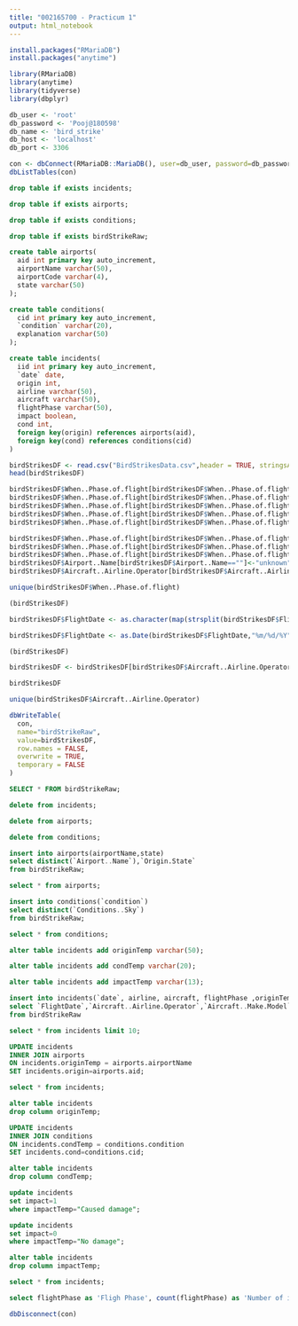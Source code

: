 ```yaml
---
title: "002165700 - Practicum 1"
output: html_notebook
---
```

<!-- QUESTION 1 -->
<!-- Install required packages -->
```r
install.packages("RMariaDB")
install.packages("anytime")
```

<!-- Import required libraries -->
```r
library(RMariaDB)
library(anytime)
library(tidyverse)
library(dbplyr)
```

<!-- Set parameters of MySQL database. These need to be changed accordingly for the project file to execute -->
```r
db_user <- 'root'
db_password <- 'Pooj@180598'
db_name <- 'bird_strike'
db_host <- 'localhost' 
db_port <- 3306
```

```r
con <- dbConnect(RMariaDB::MariaDB(), user=db_user, password=db_password, dbname=db_name, host=db_host)
dbListTables(con)
```

```sql
drop table if exists incidents;
```

```sql
drop table if exists airports;
```

```sql
drop table if exists conditions;
```

```sql
drop table if exists birdStrikeRaw;
```

```sql
create table airports(
  aid int primary key auto_increment,
  airportName varchar(50),
  airportCode varchar(4),
  state varchar(50)
);
```

```sql
create table conditions(
  cid int primary key auto_increment,
  `condition` varchar(20),
  explanation varchar(50)
);
```

```sql
create table incidents(
  iid int primary key auto_increment,
  `date` date,
  origin int,
  airline varchar(50),
  aircraft varchar(50),
  flightPhase varchar(50),
  impact boolean,
  cond int,
  foreign key(origin) references airports(aid),
  foreign key(cond) references conditions(cid)
)
```

```r
birdStrikesDF <- read.csv("BirdStrikesData.csv",header = TRUE, stringsAsFactors = FALSE);
head(birdStrikesDF)
```

```r
birdStrikesDF$When..Phase.of.flight[birdStrikesDF$When..Phase.of.flight == "Landing Roll"] <- "landing"
birdStrikesDF$When..Phase.of.flight[birdStrikesDF$When..Phase.of.flight=="Approach"]<-"landing"
birdStrikesDF$When..Phase.of.flight[birdStrikesDF$When..Phase.of.flight=="Climb"]<-"inflight"
birdStrikesDF$When..Phase.of.flight[birdStrikesDF$When..Phase.of.flight=="Descent"]<-"landing"
birdStrikesDF$When..Phase.of.flight[birdStrikesDF$When..Phase.of.flight=="Take-off run"]<-"takeoff"

birdStrikesDF$When..Phase.of.flight[birdStrikesDF$When..Phase.of.flight=="Parked"]<-"unknown"
birdStrikesDF$When..Phase.of.flight[birdStrikesDF$When..Phase.of.flight=="Taxi"]<-"unknown"
birdStrikesDF$When..Phase.of.flight[birdStrikesDF$When..Phase.of.flight==""]<-"unknown"
birdStrikesDF$Airport..Name[birdStrikesDF$Airport..Name==""]<-"unknown"
birdStrikesDF$Aircraft..Airline.Operator[birdStrikesDF$Aircraft..Airline.Operator==""]<-"unknown"
```

```r
unique(birdStrikesDF$When..Phase.of.flight)
```

```r
(birdStrikesDF)
```

```r
birdStrikesDF$FlightDate <- as.character(map(strsplit(birdStrikesDF$FlightDate, split = " "), 1))
```

```r
birdStrikesDF$FlightDate <- as.Date(birdStrikesDF$FlightDate,"%m/%d/%Y")
```

```r
(birdStrikesDF)
```

```r
birdStrikesDF <- birdStrikesDF[birdStrikesDF$Aircraft..Airline.Operator != "MILITARY",]
```

```r
birdStrikesDF
```

```r
unique(birdStrikesDF$Aircraft..Airline.Operator)
```

<!-- QUESTION 2 -->
<!-- Write the birdStrikesDF dataframe to a temporary table -->
```r
dbWriteTable(
  con,
  name="birdStrikeRaw",
  value=birdStrikesDF,
  row.names = FALSE,
  overwrite = TRUE,
  temporary = FALSE
)
```

```sql
SELECT * FROM birdStrikeRaw;
```

```sql
delete from incidents;

```

```sql
delete from airports;
```

```sql
delete from conditions;
```

```sql
insert into airports(airportName,state)
select distinct(`Airport..Name`),`Origin.State`
from birdStrikeRaw;
```

```sql
select * from airports;
```
```sql
insert into conditions(`condition`)
select distinct(`Conditions..Sky`)
from birdStrikeRaw;
```

```sql
select * from conditions;
```

```sql
alter table incidents add originTemp varchar(50);
```

```sql
alter table incidents add condTemp varchar(20);
```

```sql
alter table incidents add impactTemp varchar(13);
```

```sql
insert into incidents(`date`, airline, aircraft, flightPhase ,originTemp, condTemp, impactTemp)
select `FlightDate`,`Aircraft..Airline.Operator`,`Aircraft..Make.Model`, `When..Phase.of.flight`, `Airport..Name`, `Conditions..Sky`, `Effect..Indicated.Damage`
from birdStrikeRaw
```


```sql
select * from incidents limit 10;
```
<!-- Take some time to execute -->
```sql
UPDATE incidents
INNER JOIN airports
ON incidents.originTemp = airports.airportName
SET incidents.origin=airports.aid;
```

```sql
select * from incidents;
```

```sql
alter table incidents
drop column originTemp;

```

```sql
UPDATE incidents
INNER JOIN conditions
ON incidents.condTemp = conditions.condition
SET incidents.cond=conditions.cid;
```

```sql
alter table incidents
drop column condTemp;
```

```sql
update incidents
set impact=1
where impactTemp="Caused damage";
```

```sql
update incidents
set impact=0
where impactTemp="No damage";
```

```sql
alter table incidents
drop column impactTemp;
```

```sql
select * from incidents;
```

<!-- QUERIES AND STORED PROCEDURES i.e. Q4, Q5, Q6, Q7, Q8-->

<!-- QUESTION 4-->
<!-- Create a SQL query against your database to find the number of bird strike incidents for each flight phase. You may either use a {sql} code chunk or an R function to execute the query. It must be a single query -->
```sql
select flightPhase as 'Fligh Phase', count(flightPhase) as 'Number of incidents' from incidents group by flightPhase;
```

<!-- QUESTION 5-->
<!-- Create a SQL query against your database to find the flight phase that had an above average number bird strike incidents (during any flight phase). You may either use a {sql} code chunk or an R function to execute the query. It must be a single query -->


<!-- QUESTION 6-->
<!-- Create a SQL query against your database to find the average number of bird strike incidents by month (across all years). Include all airlines and all flights. You may either use a {sql} code chunk or an R function to execute the query. It must be a single query -->


<!-- QUESTION 7-->
<!-- Build a column chart that visualizes the number of bird strikes incidents per year from 2005 to 2011. Adorn the graph with appropriate axis labels, titles, legend, data labels, etc -->


<!-- QUESTION 8-->
<!-- Create a stored procedure in MySQL (note that if you used SQLite, then you cannot complete this step) that adds a new bird strike incident to the database. You may decide what you need to pass to the stored procedure to add a bird strike incident and you must account for there being potentially a new airport. After insertion, show (in R) that your procedure worked. Note that if you used SQLite rather than the required MySQL for the practicum, then you cannot complete this question as SQLite does not support stored procedures -->


```r
dbDisconnect(con)
```
